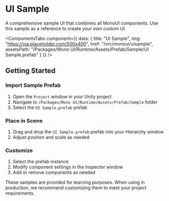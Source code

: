 
# UI Sample

A comprehensive sample UI that combines all MonoUI components. Use this sample as a reference to create your own custom UI.

<ComponentsTabs
  component={{
    data: {
      title: "UI Sample",
      img: "https://via.placeholder.com/500x400",
      href: "/vrc/monoui/uisample",
      assetsPath: "/Packages/Mono UI/Runtime/Assets/Prefab/Sample/UI Sample.prefab"
    }
  }}
/>

## Getting Started

<Steps>

### Import Sample Prefab

1. Open the `Project` window in your Unity project
2. Navigate to `/Packages/Mono UI/Runtime/Assets/Prefab/Sample` folder
3. Select the `UI Sample.prefab` prefab

### Place in Scene

1. Drag and drop the `UI Sample.prefab` prefab into your Hierarchy window
2. Adjust position and scale as needed

### Customize

1. Select the prefab instance
2. Modify component settings in the Inspector window
3. Add or remove components as needed

</Steps>

<Callout type="info">
  These samples are provided for learning purposes. When using in production, we recommend customizing them to meet your project requirements.
</Callout>
